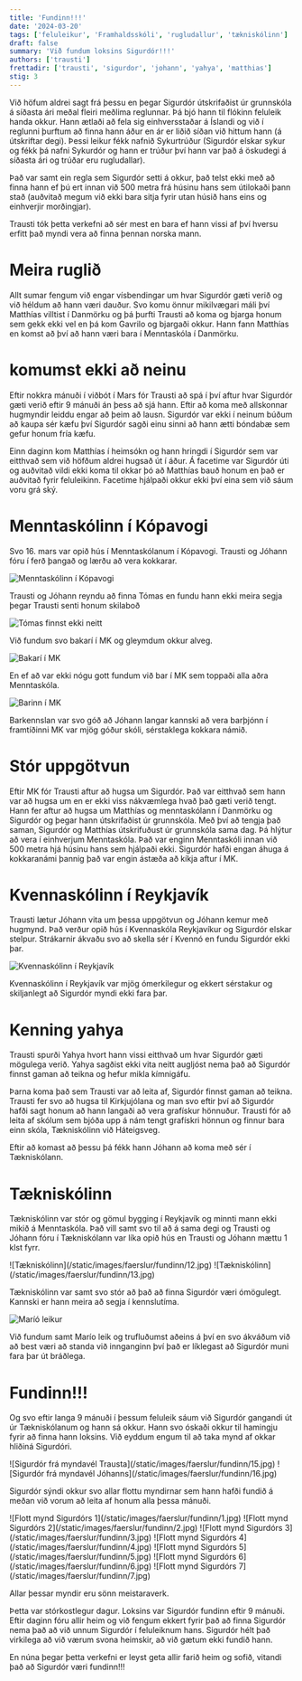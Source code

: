 ```yaml
---
title: 'Fundinn!!!'
date: '2024-03-20'
tags: ['feluleikur', 'Framhaldsskóli', 'rugludallur', 'tækniskólinn']
draft: false
summary: 'Við fundum loksins Sigurdór!!!'
authors: ['trausti']
frettadir: ['trausti', 'sigurdor', 'johann', 'yahya', 'matthias']
stig: 3
---
```



Við höfum aldrei sagt frá þessu en þegar Sigurdór útskrifaðist úr grunnskóla á síðasta ári meðal fleiri meðlima reglunnar.
Þá bjó hann til flókinn feluleik handa okkur. Hann ætlaði að fela sig einhversstaðar á Íslandi og við í reglunni þurftum að finna hann 
áður en ár er liðið síðan við hittum hann (á útskriftar degi).
Þessi leikur fékk nafnið Sykurtrúður (Sigurdór elskar sykur og fékk þá nafni Sykurdór og hann 
er trúður því hann var það á öskudegi á síðasta ári og trúðar eru rugludallar).


Það var samt ein regla sem Sigurdór setti á okkur, það telst ekki með að finna hann ef þú ert innan við 500 metra frá húsinu hans
sem útilokaði þann stað (auðvitað megum við ekki bara sitja fyrir utan húsið hans eins og einhverjir morðingjar).


Trausti tók þetta verkefni að sér mest en bara ef hann vissi af því hversu erfitt það myndi vera að finna þennan norska mann.


<TOCInline toc={props.toc} asDisclosure />


# Meira ruglið


Allt sumar fengum við engar vísbendingar um hvar Sigurdór gæti verið og við héldum að hann væri dauður.
Svo komu önnur mikilvægari máli því Matthías villtist í Danmörku og þá þurfti Trausti að koma og bjarga honum
sem gekk ekki vel en þá kom Gavrilo og bjargaði okkur. Hann fann Matthías en komst að því að hann væri bara í Menntaskóla í Danmörku.


# komumst ekki að neinu


Eftir nokkra mánuði í viðbót í Mars fór Trausti að spá í því aftur hvar Sigurdór gæti verið eftir 9 mánuði án þess að sjá hann. 
Eftir að koma með allskonnar hugmyndir leiddu engar að þeim að lausn. Sigurdór var ekki í neinum búðum að kaupa sér kæfu 
því Sigurdór sagði einu sinni að hann ætti bóndabæ sem gefur honum fría kæfu. 


Einn daginn kom Matthías í heimsókn og hann hringdi í Sigurdór sem var eitthvað sem við höfðum aldrei hugsað út í áður.
Á facetime var Sigurdór úti og auðvitað vildi ekki koma til okkar þó að Matthías bauð honum en það er auðvitað fyrir feluleikinn.
Facetime hjálpaði okkur ekki því eina sem við sáum voru grá ský.


# Menntaskólinn í Kópavogi


Svo 16. mars var opið hús í Menntaskólanum í Kópavogi. Trausti og Jóhann fóru í ferð þangað og lærðu að vera kokkarar.


![Menntaskólinn í Kópavogi](/static/images/faerslur/fundinn/8.jpg)


Trausti og Jóhann reyndu að finna Tómas en fundu hann ekki meira segja þegar Trausti senti honum skilaboð


![Tómas finnst ekki neitt](/static/images/faerslur/fundinn/9.jpg)


Við fundum svo bakarí í MK og gleymdum okkur alveg. 


![Bakarí í MK](/static/images/faerslur/fundinn/10.jpg)


En ef að var ekki nógu gott fundum við bar í MK sem toppaði alla aðra Menntaskóla. 


![Barinn í MK](/static/images/faerslur/fundinn/11.jpg)


Barkennslan var svo góð að Jóhann langar kannski að vera barþjónn í framtíðinni
MK var mjög góður skóli, sérstaklega kokkara námið.


# Stór uppgötvun


Eftir MK fór Trausti aftur að hugsa um Sigurdór. Það var eitthvað sem hann var að hugsa um en er ekki viss nákvæmlega hvað það gæti 
verið tengt. Hann fer aftur að hugsa um Matthías og menntaskólann í Danmörku og Sigurdór og þegar hann útskrifaðist úr grunnskóla.
Með því að tengja það saman, Sigurdór og Matthías útskrifuðust úr grunnskóla sama dag.
Þá hlýtur að vera í einhverjum Menntaskóla. Það var enginn Menntaskóli innan við 500 metra hjá húsinu hans sem hjálpaði ekki.
Sigurdór hafði engan áhuga á kokkaranámi þannig það var engin ástæða að kíkja aftur í MK.


# Kvennaskólinn í Reykjavík


Trausti lætur Jóhann vita um þessa uppgötvun og Jóhann kemur með hugmynd. Það verður opið hús í Kvennaskóla Reykjavíkur og 
Sigurdór elskar stelpur.
Strákarnir ákvaðu svo að skella sér í Kvennó en fundu Sigurdór ekki þar. 


![Kvennaskólinn í Reykjavík](/static/images/faerslur/fundinn/17.jpg)


Kvennaskólinn í Reykjavík var mjög ómerkilegur og ekkert sérstakur
og skiljanlegt að Sigurdór myndi ekki fara þar.


# Kenning yahya


Trausti spurði Yahya hvort hann vissi eitthvað um hvar Sigurdór gæti mögulega verið.
Yahya sagðist ekki vita neitt augljóst nema það að Sigurdór finnst gaman að teikna og hefur mikla kímnigáfu.


Þarna koma það sem Trausti var að leita af, Sigurdór finnst gaman að teikna. 
Trausti fer svo að hugsa til Kirkjujólana og man svo eftir því að Sigurdór hafði sagt honum að hann langaði að vera grafískur hönnuður.
Trausti fór að leita af skólum sem bjóða upp á nám tengt grafískri hönnun og finnur bara einn skóla, Tækniskólinn við Háteigsveg.


Eftir að komast að þessu þá fékk hann Jóhann að koma með sér í Tækniskólann.


# Tækniskólinn


Tækniskólinn var stór og gömul bygging í Reykjavík og minnti mann ekki mikið á Menntaskóla.
Það vill samt svo til að á sama degi og Trausti og Jóhann fóru í Tækniskólann var líka opið hús
en Trausti og Jóhann mættu 1 klst fyrr.


<Grid>
  <GridItem>![Tækniskólinn](/static/images/faerslur/fundinn/12.jpg)</GridItem>
  <GridItem>![Tækniskólinn](/static/images/faerslur/fundinn/13.jpg)</GridItem>
</Grid>


Tækniskólinn var samt svo stór að það að finna Sigurdór væri ómögulegt.
Kannski er hann meira að segja í kennslutíma.


![Maríó leikur](/static/images/faerslur/fundinn/14.jpg)


Við fundum samt Marío leik og trufluðumst aðeins á því en svo ákváðum við að best væri að standa við innganginn
því það er líklegast að Sigurdór muni fara þar út bráðlega.


# Fundinn!!!


Og svo eftir langa 9 mánuði í þessum feluleik sáum við Sigurdór gangandi út úr Tækniskólanum og 
hann sá okkur. Hann svo óskaði okkur til hamingju fyrir að finna hann loksins.
Við eyddum engum til að taka mynd af okkar hliðiná Sigurdóri.


<Grid>
  <GridItem>![Sigurdór frá myndavél Trausta](/static/images/faerslur/fundinn/15.jpg)</GridItem>
  <GridItem>![Sigurdór frá myndavél Jóhanns](/static/images/faerslur/fundinn/16.jpg)</GridItem>
</Grid>


Sigurdór sýndi okkur svo allar flottu myndirnar sem hann hafði fundið á meðan við vorum að leita af honum 
alla þessa mánuði.


<Grid>
  <GridItem>![Flott mynd Sigurdórs 1](/static/images/faerslur/fundinn/1.jpg)</GridItem>
  <GridItem>![Flott mynd Sigurdórs 2](/static/images/faerslur/fundinn/2.jpg)</GridItem>
  <GridItem>![Flott mynd Sigurdórs 3](/static/images/faerslur/fundinn/3.jpg)</GridItem>
  <GridItem>![Flott mynd Sigurdórs 4](/static/images/faerslur/fundinn/4.jpg)</GridItem>
  <GridItem>![Flott mynd Sigurdórs 5](/static/images/faerslur/fundinn/5.jpg)</GridItem>
  <GridItem>![Flott mynd Sigurdórs 6](/static/images/faerslur/fundinn/6.jpg)</GridItem>
  <GridItem>![Flott mynd Sigurdórs 7](/static/images/faerslur/fundinn/7.jpg)</GridItem>
</Grid>


Allar þessar myndir eru sönn meistaraverk.


Þetta var stórkostlegur dagur. Loksins var Sigurdór fundinn eftir 9 mánuði.
Eftir daginn fóru allir heim og við fengum ekkert fyrir það að finna Sigurdór nema það að við unnum Sigurdór í feluleiknum hans. 
Sigurdór hélt það virkilega að við værum svona heimskir, að við gætum ekki fundið hann.


En núna þegar þetta verkefni er leyst geta allir farið heim og sofið, vitandi það að Sigurdór væri fundinn!!!
